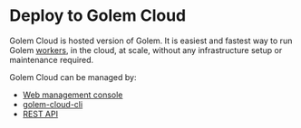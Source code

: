 # Deploy to Golem Cloud

Golem Cloud is hosted version of Golem. It is easiest and fastest way to run Golem [workers](concepts-workers.mdx),
in the cloud, at scale, without any infrastructure setup or maintenance required.

Golem Cloud can be managed by:
* [Web management console](https://console.golem.cloud/)
* [golem-cloud-cli](cli-introduction.mdx)
* [REST API](cloud-rest-api.mdx)